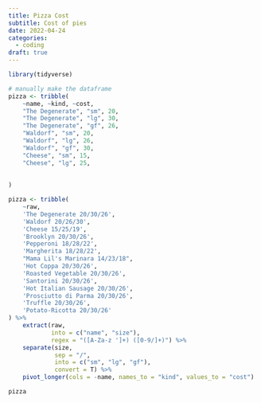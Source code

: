 ```yaml
---
title: Pizza Cost
subtitle: Cost of pies
date: 2022-04-24
categories:
  - coding
draft: true
---
```


```r
library(tidyverse)
```

```r
# manually make the dataframe
pizza <- tribble(
    ~name, ~kind, ~cost,
    "The Degenerate", "sm", 20,
    "The Degenerate", "lg", 30,
    "The Degenerate", "gf", 26,
    "Waldorf", "sm", 20,
    "Waldorf", "lg", 26,
    "Waldorf", "gf", 30,
    "Cheese", "sm", 15,
    "Cheese", "lg", 25,
    
    
)

pizza <- tribble(
    ~raw,
    'The Degenerate 20/30/26',
    'Waldorf 20/26/30',
    'Cheese 15/25/19',
    'Brooklyn 20/30/26',
    'Pepperoni 18/28/22',
    'Margherita 18/28/22',
    "Mama Lil's Marinara 14/23/18",
    'Hot Coppa 20/30/26',
    'Roasted Vegetable 20/30/26',
    'Santorini 20/30/26',
    'Hot Italian Sausage 20/30/26',
    'Prosciutto di Parma 20/30/26',
    'Truffle 20/30/26',
    'Potato-Ricotta 20/30/26'
) %>% 
    extract(raw, 
            into = c("name", "size"),
            regex = "([A-Za-z ']+) ([0-9/]+)") %>% 
    separate(size, 
             sep = "/", 
             into = c("sm", "lg", "gf"),
             convert = T) %>% 
    pivot_longer(cols = -name, names_to = "kind", values_to = "cost")

pizza
```

